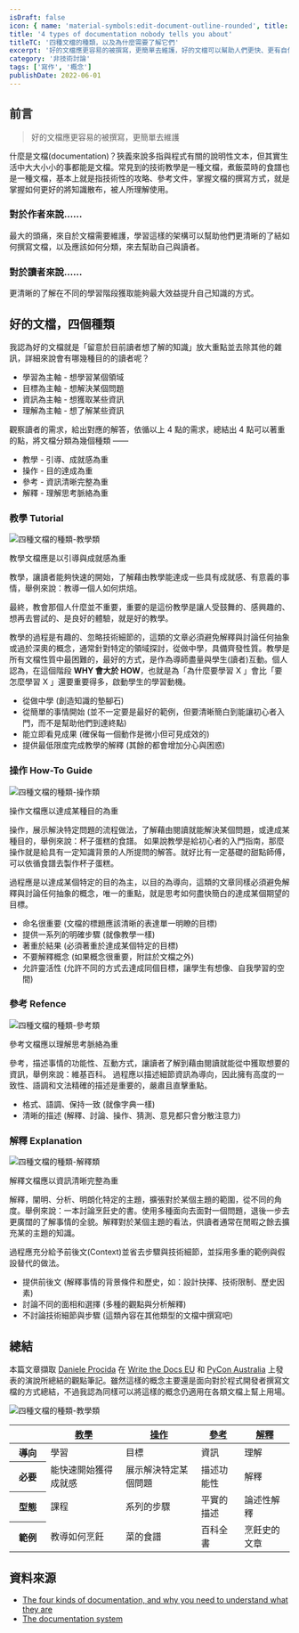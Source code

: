 ```yaml
---
isDraft: false
icon: { name: 'material-symbols:edit-document-outline-rounded', title: '文件符號' }
title: '4 types of documentation nobody tells you about'
titleTC: '四種文檔的種類，以及為什麼需要了解它們'
excerpt: '好的文檔應更容易的被撰寫，更簡單去維護，好的文檔可以幫助人們更快、更有自信的去上手某一項技術。本篇統整幫助你理解文檔可以被拆分為的 4 個種類，並且如何更好的整理、傳遞你的知識和想法，擷取自 Daniele Procida 發表的演說所總結的觀點筆記。'
category: '非技術討論'
tags: ['寫作', '概念']
publishDate: 2022-06-01
---
```


## 前言

> 好的文檔應更容易的被撰寫，更簡單去維護

什麼是文檔(documentation)？狹義來說多指與程式有關的說明性文本，但其實生活中大大小小的事都能是文檔。常見到的技術教學是一種文檔，煮飯菜時的食譜也是一種文檔，基本上就是指技術性的攻略、參考文件，掌握文檔的撰寫方式，就是掌握如何更好的將知識散布，被人所理解使用。

### 對於作者來說……

最大的頭痛，來自於文檔需要維護，學習這樣的架構可以幫助他們更清晰的了結如何撰寫文檔，以及應該如何分類，來去幫助自己與讀者。

### 對於讀者來說……

更清晰的了解在不同的學習階段獲取能夠最大效益提升自己知識的方式。

## 好的文檔，四個種類

我認為好的文檔就是「留意於目前讀者想了解的知識」放大重點並去除其他的雜訊，詳細來說會有哪幾種目的的讀者呢？

- 學習為主軸 - 想學習某個領域
- 目標為主軸 - 想解決某個問題
- 資訊為主軸 - 想獲取某些資訊
- 理解為主軸 - 想了解某些資訊

觀察讀者的需求，給出對應的解答，依循以上 4 點的需求，總結出 4 點可以著重的點，將文檔分類為幾個種類 ——

- 教學 - 引導、成就感為重
- 操作 - 目的達成為重
- 參考 - 資訊清晰完整為重
- 解釋 - 理解思考脈絡為重

### 教學 Tutorial

![四種文檔的種類-教學類](./tutorial.png)

教學文檔應是以引導與成就感為重

教學，讓讀者能夠快速的開始，了解藉由教學能達成一些具有成就感、有意義的事情，舉例來說：教導一個人如何烘焙。

最終，教會那個人什麼並不重要，重要的是這份教學是讓人受鼓舞的、感興趣的、想再去嘗試的、是良好的體驗，就是好的教學。

教學的過程是有趣的、忽略技術細節的，這類的文章必須避免解釋與討論任何抽象或過於深奧的概念，通常針對特定的領域探討，從做中學，具備齊發性質。教學是所有文檔性質中最困難的，最好的方式，是作為導師盡量與學生(讀者)互動。個人認為，在這個階段 **WHY 會大於 HOW**，也就是為「為什麼要學習 X 」會比「要怎麼學習 X 」還要重要得多，啟動學生的學習動機。

- 從做中學 (創造知識的墊腳石)
- 從簡單的事情開始 (並不一定要是最好的範例，但要清晰簡白到能讓初心者入門，而不是幫助他們到達終點)
- 能立即看見成果 (確保每一個動作是微小但可見成效的)
- 提供最低限度完成教學的解釋 (其餘的都會增加分心與困惑)

### 操作 How-To Guide

![四種文檔的種類-操作類](./how-to-guide.png)

操作文檔應以達成某種目的為重

操作，展示解決特定問題的流程做法，了解藉由閱讀就能解決某個問題，或達成某種目的，舉例來說：杯子蛋糕的食譜。 如果說教學是給初心者的入門指南，那麼操作就是給具有一定知識背景的人所提問的解答。就好比有一定基礎的甜點師傅，可以依循食譜去製作杯子蛋糕。

過程應是以達成某個特定的目的為主，以目的為導向，這類的文章同樣必須避免解釋與討論任何抽象的概念，唯一的重點，就是思考如何盡快簡白的達成某個期望的目標。

- 命名很重要 (文檔的標題應該清晰的表達單一明瞭的目標)
- 提供一系列的明確步驟 (就像教學一樣)
- 著重於結果 (必須著重於達成某個特定的目標)
- 不要解釋概念 (如果概念很重要，附註於文檔之外)
- 允許靈活性 (允許不同的方式去達成同個目標，讓學生有想像、自我學習的空間)

### 參考 Refence

![四種文檔的種類-參考類](./refence.png)

參考文檔應以理解思考脈絡為重

參考，描述事情的功能性、互動方式，讓讀者了解到藉由閱讀就能從中獲取想要的資訊，舉例來說：維基百科。 過程應以描述細節資訊為導向，因此擁有高度的一致性、語調和文法精確的描述是重要的，嚴肅且直擊重點。

- 格式、語調、保持一致 (就像字典一樣)
- 清晰的描述 (解釋、討論、操作、猜測、意見都只會分散注意力)

### 解釋 Explanation

![四種文檔的種類-解釋類](./explanation.png)

解釋文檔應以資訊清晰完整為重

解釋，闡明、分析、明朗化特定的主題，擴張對於某個主題的範圍，從不同的角度。舉例來說：一本討論烹飪史的書。使用多種面向去面對一個問題，退後一步去更廣闊的了解事情的全貌。解釋對於某個主題的看法，供讀者通常在閒暇之餘去擴充某的主題的知識。

過程應充分給予前後文(Context)並省去步驟與技術細節，並採用多重的範例與假設替代的做法。

- 提供前後文 (解釋事情的背景條件和歷史，如：設計抉擇、技術限制、歷史因素)
- 討論不同的面相和選擇 (多種的觀點與分析解釋)
- 不討論技術細節與步驟 (這類內容在其他類型的文檔中撰寫吧)

## 總結

本篇文章擷取 [Daniele Procida](https://twitter.com/evildmp) 在 [Write the Docs EU](https://www.youtube.com/watch?v=p0PPtdRHG6M) 和 [PyCon Australia](https://www.youtube.com/embed/t4vKPhjcMZg) 上發表的演說所總結的觀點筆記。雖然這樣的概念主要還是面向對於程式開發者撰寫文檔的方式總結，不過我認為同樣可以將這樣的概念仍適用在各類文檔上幫上用場。

![四種文檔的種類-教學類](./grid.png)

<table class="table-fixed">
  <thead>
    <tr>
      <th></th>
      <th>
        <a href="https://documentation.divio.com/tutorials/#tutorials">教學</a>
      </th>
      <th>
        <a href="https://documentation.divio.com/how-to-guides/#how-to">操作</a>
      </th>
      <th>
        <a href="https://documentation.divio.com/reference/#reference">參考</a>
      </th>
      <th>
        <a href="https://documentation.divio.com/explanation/#explanation">解釋</a>
      </th>
    </tr>
  </thead>
  <tbody>
    <tr>
      <th style="min-width: 50px;">導向</th>
      <td>學習</td>
      <td>目標</td>
      <td>資訊</td>
      <td>理解</td>
    </tr>
    <tr>
      <th>必要</th>
      <td>能快速開始獲得成就感</td>
      <td>展示解決特定某個問題</td>
      <td>描述功能性</td>
      <td>解釋</td>
    </tr>
    <tr>
      <th>型態</th>
      <td>課程</td>
      <td>系列的步驟</td>
      <td>平實的描述</td>
      <td>論述性解釋</td>
    </tr>
    <tr>
      <th>範例</th>
      <td>教導如何烹飪</td>
      <td>菜的食譜</td>
      <td>百科全書</td>
      <td>烹飪史的文章</td>
    </tr>
  </tbody>
</table>

## 資料來源

- [The four kinds of documentation, and why you need to understand what they are](https://www.writethedocs.org/videos/eu/2017/the-four-kinds-of-documentation-and-why-you-need-to-understand-what-they-are-daniele-procida/)
- [The documentation system](https://documentation.divio.com/)
